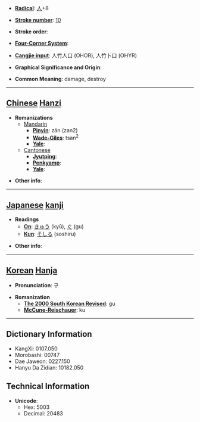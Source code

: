 * '''[[Wiktionary:Chinese radical index| Radical]]''': [[Wiktionary:Chinese radical index 人|人]]+8

* '''[[Wiktionary:Chinese total strokes index|Stroke number]]''': [[Wiktionary:Chinese total strokes index 10|10]]

* '''Stroke order''': 

* '''[[Wiktionary:Chinese four corner index|Four-Corner System]]''': 

* '''[[Wiktionary:Chinese Cangjie index|Cangjie input]]''': 人竹人口 (OHOR), 人竹卜口 (OHYR)

* '''Graphical Significance and Origin''': 

* '''Common Meaning''': damage, destroy

----

== [[Chinese]] [[Hanzi]] ==

* '''Romanizations'''
** [[Mandarin]]
*** '''[[Pinyin]]''': zán (zan2)
*** '''[[Wade-Giles]]''': tsan<sup>2</sup>
*** '''[[Yale]]''': 
**[[Cantonese]]
***'''[[Jyutping]]''':
***'''[[Penkyamp]]''': 
***'''[[Yale]]''': 

* '''Other info''': 

----

== [[Japanese]] [[kanji]] ==

* '''Readings'''
** '''[[On]]''': [[きゅう]] (kyū), [[ぐ]] (gu)
** '''[[Kun]]''': [[そしる]] (soshiru)

* '''Other info''':  

----

== [[Korean]] [[Hanja]] ==

* '''Pronunciation''': 구

* '''Romanization'''
** '''[[The 2000 South Korean Revised Romanization|The 2000 South Korean Revised]]''': gu
** '''[[McCune-Reischauer]]''': ku

----

== Dictionary Information ==

* KangXi: 0107.050
* Morobashi: 00747
* Dae Jaweon: 0227.150
* Hanyu Da Zidian: 10182.050

== Technical Information ==

* '''Unicode''':
** Hex: 5003
** Decimal: 20483